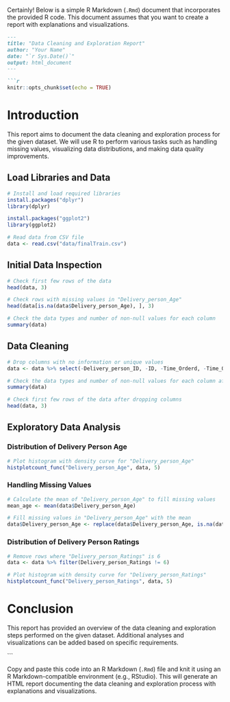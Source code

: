 Certainly! Below is a simple R Markdown (`.Rmd`) document that incorporates the provided R code. This document assumes that you want to create a report with explanations and visualizations.

```markdown
---
title: "Data Cleaning and Exploration Report"
author: "Your Name"
date: "`r Sys.Date()`"
output: html_document
---

```{r setup, include=FALSE}
knitr::opts_chunk$set(echo = TRUE)
```

# Introduction

This report aims to document the data cleaning and exploration process for the given dataset. We will use R to perform various tasks such as handling missing values, visualizing data distributions, and making data quality improvements.

## Load Libraries and Data

```{r load-libraries-and-data}
# Install and load required libraries
install.packages("dplyr")
library(dplyr)

install.packages("ggplot2")
library(ggplot2)

# Read data from CSV file
data <- read.csv("data/finalTrain.csv")
```

## Initial Data Inspection

```{r initial-data-inspection}
# Check first few rows of the data
head(data, 3)

# Check rows with missing values in "Delivery_person_Age"
head(data[is.na(data$Delivery_person_Age), ], 3)

# Check the data types and number of non-null values for each column
summary(data)
```

## Data Cleaning

```{r data-cleaning}
# Drop columns with no information or unique values
data <- data %>% select(-Delivery_person_ID, -ID, -Time_Orderd, -Time_Order_picked)

# Check the data types and number of non-null values for each column after dropping columns
summary(data)

# Check first few rows of the data after dropping columns
head(data, 3)
```

## Exploratory Data Analysis

### Distribution of Delivery Person Age

```{r eda-age-distribution}
# Plot histogram with density curve for "Delivery_person_Age"
histplotcount_func("Delivery_person_Age", data, 5)
```

### Handling Missing Values

```{r handle-missing-values}
# Calculate the mean of "Delivery_person_Age" to fill missing values
mean_age <- mean(data$Delivery_person_Age)

# Fill missing values in "Delivery_person_Age" with the mean
data$Delivery_person_Age <- replace(data$Delivery_person_Age, is.na(data$Delivery_person_Age), mean_age)
```

### Distribution of Delivery Person Ratings

```{r eda-ratings-distribution}
# Remove rows where "Delivery_person_Ratings" is 6
data <- data %>% filter(Delivery_person_Ratings != 6)

# Plot histogram with density curve for "Delivery_person_Ratings"
histplotcount_func("Delivery_person_Ratings", data, 5)
```

# Conclusion

This report has provided an overview of the data cleaning and exploration steps performed on the given dataset. Additional analyses and visualizations can be added based on specific requirements.

```

Copy and paste this code into an R Markdown (`.Rmd`) file and knit it using an R Markdown-compatible environment (e.g., RStudio). This will generate an HTML report documenting the data cleaning and exploration process with explanations and visualizations.